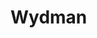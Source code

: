 
# Wydman
<ProjectDetails
  region="Vale"
  house="House Wydman"
  type="Keep"
  status="Abandoned"
  warp="/warp wydman"
  projectLead="iBoliiid"
  dateStarted="2017-06-04T07:00:00+00:00"
  dateCompleted="undefined"
/>
